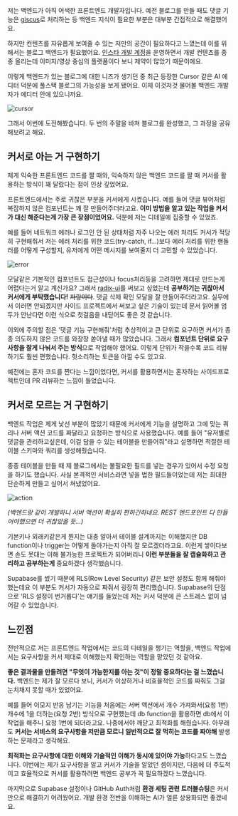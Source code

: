 

저는 백엔드가 아직 어색한 프론트엔드 개발자입니다. 예전 블로그를 만들 때도 댓글
기능은 [giscus](https://giscus.app/ko)로 처리하는 등 백엔드 지식이 필요한 부분은
대부분 간접적으로 해결했어요.

하지만 컨텐츠를 자유롭게 보여줄 수 있는 저만의 공간이 필요하다고 느꼈는데 이를
위해서는 블로그 백엔드가 필요했어요.
[인스타 개발 계정](https://instagram.com/yeol.dev)을 운영하면서 개발 컨텐츠를
종종 올리는데 이미지/영상 중심의 플랫폼이다 보니 제약이 많았기 때문이에요.

이렇게 백엔드가 있는 블로그에 대한 니즈가 생기던 중 최근 등장한 Cursor 같은 AI
에디터 덕분에 풀스택 블로그의 가능성을 보게 됐어요. 이제 이것저것 물어볼 백엔드
개발자가 에디터 안에 있으니까요.

<Image src={cursor} alt="cursor" />

그래서 이번에 도전해봤습니다. 두 번의 주말을 바쳐 블로그를 완성했고, 그 과정을
공유해보려고 해요.

## 커서로 아는 거 구현하기

제게 익숙한 프론트엔드 코드를 짤 때와, 익숙하지 않은 백엔드 코드를 짤 때 커서를
활용하는 방식이 꽤 달랐다는 점이 인상 깊었어요.

프론트엔드에서는 주로 귀찮은 부분을 커서에게 시켰습니다. 예를 들어 댓글 뷰어처럼
복잡하지 않은 컴포넌트는 꽤 잘 만들어주더라고요. **이미 방법을 알고 있는 작업을
커서가 대신 해준다는게 가장 큰 장점이었어요.** 덕분에 저는 디테일에 집중할 수
있었죠.

예를 들어 네트워크 에러나 로그인 안 된 상태처럼 자주 나오는 에러 처리도 커서가
적당히 구현해줘서 저는 에러 처리를 위한 코드(try-catch, if...)보다 에러 처리를
위한 핸들러를 어떻게 구성할지, 유저에게 어떤 메시지를 보여줄지 더 고민할 수
있었습니다.

<Image src={error} alt="error" className="aspect-[16/9] object-contain" />

모달같은 기본적인 컴포넌트도 접근성이나 focus처리등을 고려하면 제대로 만드는게
어렵다는거 알고 계신가요? 그래서 [radix-ui](https://www.radix-ui.com/)를 써보고
싶었는데 **공부하기는 귀찮아서 커서에게 부탁했습니다!** ~~자랑이다~~. 댓글 삭제
확인 모달을 잘 만들어주더라고요. 실무에서 이러면 안되겠지만 사이드 프로젝트에서
써보고 싶은 기술이 있는데 문서 읽어볼 엄두가 안난다면 이런 식으로 첫걸음을
내딛어도 좋은 것 같습니다.

이외에 주의할 점은 '댓글 기능 구현해줘'처럼 추상적이고 큰 단위로 요구하면 커서가
종종 의도하지 않은 코드를 와장창 쏟아낼 때가 많았습니다. 그래서 **컴포넌트
단위로 요구사항을 잘게 나눠서 주는 방식**으로 작업해야 했어요. 이렇게 단위가
작을수록 코드 리뷰하기도 훨씬 편했습니다. 헛소리하는 토큰을 아낄 수도 있고요.

예전에는 혼자 코드를 짠다는 느낌이었다면, 커서를 활용하면서는 혼자하는
사이드프로젝트인데 PR 리뷰하는 느낌이 들었습니다.

## 커서로 모르는 거 구현하기

백엔드 작업은 제게 낯선 부분이 많았기 때문에 커서에게 기능을 설명하고 그에 맞는
쿼리나 서버 액션 코드를 짜달라고 요청하는 방식으로 사용했습니다. 예를 들어
"유저별로 댓글을 관리하고싶은데, 이걸 담을 수 있는 테이블을 만들어줘"라고
설명하면 적절한 테이블 스키마와 쿼리를 생성해줬습니다.

종종 테이블을 만들 때 제 블로그에서는 불필요한 필드를 넣는 경우가 있어서 수정
요청을 하기도 했습니다. 사실 본격적인 서비스라면 넣을 법한 필드들이었는데 저는
최대한 단순하게 만들고 싶어서 쳐냈었어요.

<Image src={action} alt="action" className="aspect-[16/9] object-contain" />

_(백엔드랑 같이 개발하니 서버 액션이 확실히 편하긴하네요. REST 엔드포인트 다
만들어야했으면 더 귀찮았을 듯...)_

기본키나 외래키같은게 뭔지는 대충 알아서 테이블 설계까지는 이해했지만 DB
function이나 trigger는 어떻게 돌아가는지 아직 잘 모르겠더라고요. 이런게
쌓이다보면 손도 못대는 이해 불가능한 프로젝트가 되어버리니 **이런 부분들을 잘
캡슐화하고 관리하고 공부하는게** 중요하겠다 생각했습니다.

Supabase를 썼기 때문에 RLS(Row Level Security) 같은 보안 설정도 함께 해줘야
했는데요 이 부분도 커서가 자동으로 짜줘서 굉장히 편리했습니다. Supabase의
단점으로 'RLS 설정이 번거롭다'는 얘기를 들었는데 저는 커서 덕분에 큰 스트레스
없이 넘어갈 수 있었습니다.

## 느낀점

전반적으로 저는 프론트엔드 작업에서는 코드의 디테일을 챙기는 역할을, 백엔드
작업에서는 요구사항을 커서 제대로 이해했는지 확인하는 역할을 맡았던 것 같아요.

**좋은 결과물을 만들려면 "무엇이 가능한지를 아는 것"이 정말 중요하다는 걸
느꼈습니다.** 백엔드는 제가 잘 모르다 보니, 커서가 이상하거나 비효율적인 코드를
짜줘도 그걸 눈치채지 못할 때가 있었어요.

예를 들어 이모지 반응 남기는 기능을 처음에는 서버 액션에서 개수 가져와서(요청
1번) 개수에 1을 더하는(요청 2번) 방식으로 구현헀는데 db function을 활용하면
db에서 이 작업을 해주니 요청 1번에 되더라고요. 나중에서야 깨닫고 최적화를
해줬습니다. 아무래도 **커서는 서비스의 요구사항을 저만큼 모르니 일반적으로 잘
먹히는 코드를 짜야해** 발생하는 문제라고 생각해요.

**최적화는 요구사항에 대한 이해와 기술적인 이해가 동시에 있어야 가능**하다고도
느꼈습니다. 이번에는 제가 요구사항을 알고 커서가 기술을 알았던 셈이지만, 다음에
더 주도적이고 효율적으로 커서를 활용하려면 백엔드 공부가 꼭 필요하겠다
느꼈습니다.

마지막으로 Supabase 설정이나 GitHub Auth처럼 **환경 세팅 관련 트러블슈팅**은
커서만으로 해결하기 어려웠어요. 개발 환경 전반을 이해하는 AI가 얼른 상용화되면
좋겠네요.
